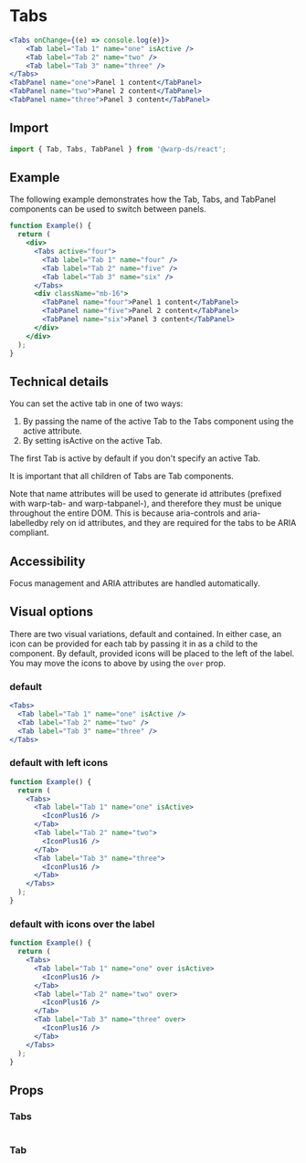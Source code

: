 
# Tabs

```jsx example
<Tabs onChange={(e) => console.log(e)}>
    <Tab label="Tab 1" name="one" isActive />
    <Tab label="Tab 2" name="two" />
    <Tab label="Tab 3" name="three" />
</Tabs>
<TabPanel name="one">Panel 1 content</TabPanel>
<TabPanel name="two">Panel 2 content</TabPanel>
<TabPanel name="three">Panel 3 content</TabPanel>
```

## Import

```js
import { Tab, Tabs, TabPanel } from '@warp-ds/react';
```

## Example

The following example demonstrates how the Tab, Tabs, and TabPanel components
can be used to switch between panels.

```jsx example
function Example() {
  return (
    <div>
      <Tabs active="four">
        <Tab label="Tab 1" name="four" />
        <Tab label="Tab 2" name="five" />
        <Tab label="Tab 3" name="six" />
      </Tabs>
      <div className="mb-16">
        <TabPanel name="four">Panel 1 content</TabPanel>
        <TabPanel name="five">Panel 2 content</TabPanel>
        <TabPanel name="six">Panel 3 content</TabPanel>
      </div>
    </div>
  );
}
```

## Technical details

You can set the active tab in one of two ways:

1. By passing the name of the active Tab to the Tabs component using the active
   attribute.
2. By setting isActive on the active Tab.

The first Tab is active by default if you don't specify an active Tab.

It is important that all children of Tabs are Tab components.

Note that name attributes will be used to generate id attributes (prefixed with
warp-tab- and warp-tabpanel-), and therefore they must be unique throughout
the entire DOM. This is because aria-controls and aria-labelledby rely on id
attributes, and they are required for the tabs to be ARIA compliant.

## Accessibility

Focus management and ARIA attributes are handled automatically.

## Visual options

There are two visual variations, default and contained. In either case, an icon
can be provided for each tab by passing it in as a child to the component. By
default, provided icons will be placed to the left of the label. You may move
the icons to above by using the `over` prop.

### default

```jsx example
<Tabs>
  <Tab label="Tab 1" name="one" isActive />
  <Tab label="Tab 2" name="two" />
  <Tab label="Tab 3" name="three" />
</Tabs>
```

### default with left icons

```jsx example
function Example() {
  return (
    <Tabs>
      <Tab label="Tab 1" name="one" isActive>
        <IconPlus16 />
      </Tab>
      <Tab label="Tab 2" name="two">
        <IconPlus16 />
      </Tab>
      <Tab label="Tab 3" name="three">
        <IconPlus16 />
      </Tab>
    </Tabs>
  );
}
```

### default with icons over the label

```jsx example
function Example() {
  return (
    <Tabs>
      <Tab label="Tab 1" name="one" over isActive>
        <IconPlus16 />
      </Tab>
      <Tab label="Tab 2" name="two" over>
        <IconPlus16 />
      </Tab>
      <Tab label="Tab 3" name="three" over>
        <IconPlus16 />
      </Tab>
    </Tabs>
  );
}
```

## Props

### Tabs

```props packages/tabs/src/component-tabs.tsx

```

### Tab

```props packages/tabs/src/component-tab.tsx

```
